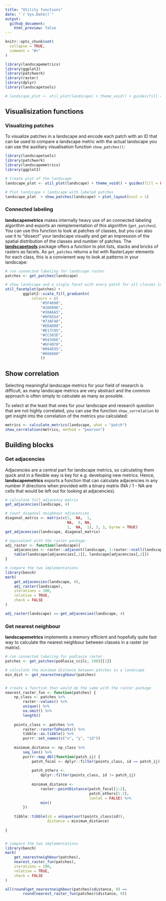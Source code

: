 ```yaml
---
title: "Utility functions"
date: "`r Sys.Date()`"
output:
  github_document:
    html_preview: false
---
```


```r
knitr::opts_chunk$set(
  collapse = TRUE,
  comment = "#>"
)
```

```r
library(landscapemetrics)
library(ggplot2)
library(patchwork)
library(raster)
library(dplyr)
library(landscapetools)

# landscape_plot <- util_plot(landscape) + theme_void() + guides(fill = FALSE) + coord_equal()
```

## Visualisization functions

### Visualizing patches

To visualize patches in a landscape and encode each patch with an ID that can be used to compare a landscape metric with the actual landscape you can use the auxiliary visualisation function `show_patches()`:

```r
library(landscapetools)
library(patchwork)
library(landscapemetrics)
library(ggplot2)

# Create plot of the landscape
landscape_plot <- util_plot(landscape) + theme_void() + guides(fill = FALSE) + coord_equal()

# Plot landscape + landscape with labeled patches
landscape_plot  + show_patches(landscape) + plot_layout(ncol = 1)
```

### Connected labeling 

**landscapemetrics** makes internally heavy use of an connected labeling algorithm and exports an reimplementation of this algorithm (`get_patches`). You can use this function to look at patches of classes, but you can also use it to "dissect" your landscape
visually and get an impression of the spatial distribution of the classes and number of patches. The [**landscapetools**](https://github.com/ropensci/landscapetools) package offers a function to plot lists, stacks and bricks of rasters as facets. As `get_patches` returns a list with RasterLayer elements for each class, this is a convienent way
to look at patterns in your landscape:

```r
# run connected labeling for landscape raster
patches <- get_patches(landscape)

# show landscape and a single facet with every patch for all classes in podlasie
util_facetplot(patches) + 
        ggplot2::scale_fill_gradientn(
            colours = c(
                "#5F4690",
                "#1D6996",
                "#38A6A5",
                "#0F8554",
                "#73AF48",
                "#EDAD08",
                "#E17C05",
                "#CC503E",
                "#94346E",
                "#6F4070",
                "#994E95",
                "#666666"
                ))
```

## Show correlation

Selecting meaningful landscape metrics for your field of research is difficult,
as many landscape metrics are very abstract and the common approach is often simply 
to calculate as many as possible.

To select at the least that ones for your landscape and research question that are 
not highly correlated, you can use the function `show_correlation` to get insight
into the correlation of the metrics you calculated:

```r
metrics <- calculate_metrics(landscape, what = "patch")
show_correlation(metrics, method = "pearson")
```

## Building blocks

### Get adjacencies
Adjacencies are a central part for landscape metrics, so calculating them
quick and in a flexible way is key for e.g. developing new metrics.
Hence, **landscapemetrics** exports a function that can calculate adjacencies
in any number if directions when provided with a binary matrix (NA / 1 - NA are 
cells that would be left out for looking at adjacencies).

```r
# calculate full adjacency matrix
get_adjacencies(landscape, 4)

# count diagonal neighbour adjacencies
diagonal_matrix <- matrix(c(1,  NA,  1,
                            NA,  0, NA,
                            1,  NA,  1), 3, 3, byrow = TRUE)
get_adjacencies(landscape, diagonal_matrix)

# equivalent with the raster package:
adj_raster <- function(landscape){
    adjacencies <- raster::adjacent(landscape, 1:raster::ncell(landscape), 4, pairs=TRUE)
    table(landscape[adjacencies[,1]], landscape[adjacencies[,2]])
}

# compare the two implementations
library(bench)
mark(
    get_adjacencies(landscape, 4),
    adj_raster(landscape),
    iterations = 100,
    relative = TRUE,
    check = FALSE
)

adj_raster(landscape) == get_adjacencies(landscape, 4)
```


### Get nearest neighbour

**landscapemetrics** implements a memory efficient and hopefully quite fast way
to calculate the nearest neighbour between classes in a raster (or matrix).

```r
# run connected labeling for podlasie raster
patches <- get_patches(podlasie_ccilc, 100)[[1]]

# calculate the minimum distance between patches in a landscape
min_dist <- get_nearestneighbour(patches)


# create a function that would do the same with the raster package
nearest_raster_fun <- function(patches) {
    np_class <- patches %>%
        raster::values() %>%
        unique() %>%
        na.omit() %>%
        length()
    
    points_class <- patches %>%
        raster::rasterToPoints() %>%
        tibble::as.tibble() %>%
        purrr::set_names(c("x", "y", "id"))
    
    minimum_distance <- np_class %>%
        seq_len() %>%
        purrr::map_dbl(function(patch_ij) {
            patch_focal <- dplyr::filter(points_class, id == patch_ij)
            
            patch_others <-
                dplyr::filter(points_class, id != patch_ij)
            
            minimum_distance <-
                raster::pointDistance(patch_focal[1:2],
                                      patch_others[1:2],
                                      lonlat = FALSE) %>%
                min()
        })
    
    tibble::tibble(id = unique(sort(points_class$id)),
                   distance = minimum_distance)
    
}


# compare the two implementations
library(bench)
mark(
    get_nearestneighbour(patches),
    nearest_raster_fun(patches),
    iterations = 100,
    relative = TRUE,
    check = FALSE
)

all(round(get_nearestneighbour(patches)$distance, 9) ==
        round(nearest_raster_fun(patches)$distance, 9)) 
```
